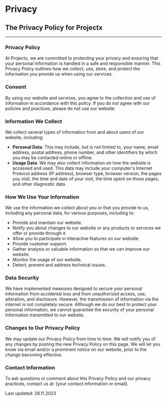 # Privacy

## The Privacy Policy for Projectx

---

### Privacy Policy

At Projectx, we are committed to protecting your privacy and ensuring that your personal information is handled in a safe and responsible manner. This Privacy Policy outlines how we collect, use, store, and protect the information you provide us when using our services.

### Consent

By using our website and services, you agree to the collection and use of information in accordance with this policy. If you do not agree with our policies and practices, please do not use our website.

### Information We Collect

We collect several types of information from and about users of our website, including:

- **Personal Data**: This may include, but is not limited to, your name, email address, postal address, phone number, and other identifiers by which you may be contacted online or offline.
- **Usage Data**: We may also collect information on how the website is accessed and used. This data may include your computer's Internet Protocol address (IP address), browser type, browser version, the pages you visit, the time and date of your visit, the time spent on those pages, and other diagnostic data.

### How We Use Your Information

We use the information we collect about you or that you provide to us, including any personal data, for various purposes, including to:

- Provide and maintain our website.
- Notify you about changes to our website or any products or services we offer or provide through it.
- Allow you to participate in interactive features on our website.
- Provide customer support.
- Gather analysis or valuable information so that we can improve our website.
- Monitor the usage of our website.
- Detect, prevent and address technical issues.

### Data Security

We have implemented measures designed to secure your personal information from accidental loss and from unauthorized access, use, alteration, and disclosure. However, the transmission of information via the internet is not completely secure. Although we do our best to protect your personal information, we cannot guarantee the security of your personal information transmitted to our website.

### Changes to Our Privacy Policy

We may update our Privacy Policy from time to time. We will notify you of any changes by posting the new Privacy Policy on this page. We will let you know via email and/or a prominent notice on our website, prior to the change becoming effective.

### Contact Information

To ask questions or comment about this Privacy Policy and our privacy practices, contact us at: [your contact information or email].

Last updated: 28.11.2023
